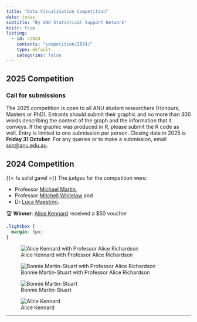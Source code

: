 ```yaml
---
title: "Data Visualisation Competition"
date: today
subtitle: "By ANU Statistical Support Network"
knitr: true
listing:
  - id: c2024
    contents: "competition/2024/"
    type: default
    categories: false
---
```


## 2025 Competition 


### <i class="fas fa-bullhorn"></i> Call for submissions

The 2025 competition is open to all ANU student researchers (Honours, Masters or PhD). Entrants should submit their graphic and no more than 300 words describing the context of the graph and the information that it conveys. If the graphic was produced in R, please submit the R code as well. Entry is limited to one submission per person. Closing date in 2025 is **Friday 31 October**. For any queries or to make a submission, email [ssn@anu.edu.au](mailto:ssn@anu.edu.au).



## 2024 Competition

{{< fa solid gavel >}} The judges for the competition were:

- Professor [Michael Martin](https://researchportalplus.anu.edu.au/en/persons/michael-martin), 
- Professor [Mitchell Whitelaw](https://researchportalplus.anu.edu.au/en/persons/mitchell-whitelaw) and 
- Dr [Luca Maestrini](https://researchportalplus.anu.edu.au/en/persons/luca-maestrini).

🏆 **Winner**: [Alice Kennard](competition/2024/alice-kennard/) received a $50 voucher

```css
.lightbox {
  margin: 5px;
}
```


::: {layout-ncol=2}



![Alice Kennard with Professor Alice Richardson](/images/2024/IMG_5662_nice.jpg){.lightbox group="c2024"} 

![Bonnie Martin-Stuart with Professor Alice Richardson](/images/2024/IMG_3050.JPG){.lightbox group="c2024"}

![Bonnie Martin-Stuart](/images/2024/IMG_3052.JPG){.lightbox group="c2024"}

![Alice Kennard](/images/2024/IMG_5675_nice.jpg){.lightbox group="c2024"}
:::

---

::: {#c2024}


:::